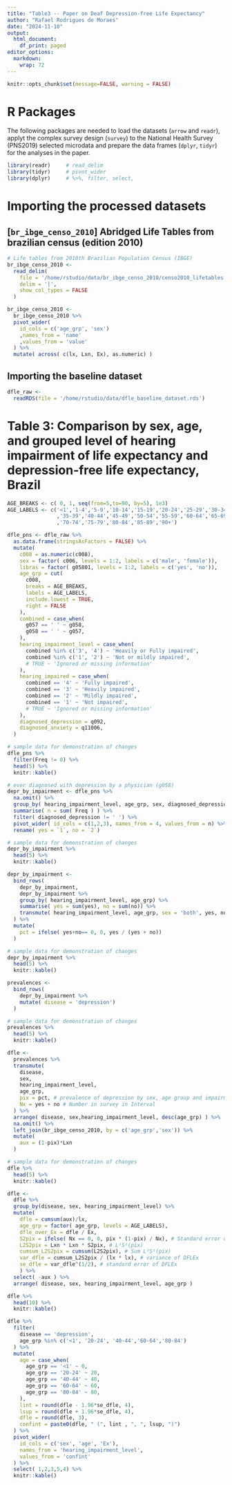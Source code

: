 ```yaml
---
title: "Table3 -- Paper on Deaf Depression-free Life Expectancy"
author: "Rafael Rodrigues de Moraes"
date: "2024-11-10"
output:
  html_document:
    df_print: paged
editor_options: 
  markdown: 
    wrap: 72
---
```


```r
knitr::opts_chunk$set(message=FALSE, warning = FALSE)
```

# R Packages

The following packages are needed to load the datasets (`arrow` and
`readr`), applyt the complex survey design (`survey`) to the 
National Health Survey (PNS2019) selected microdata and
prepare the data frames (`dplyr`, `tidyr`) for the analyses in the
paper.

```r
library(readr)     # read_delim
library(tidyr)     # pivot_wider
library(dplyr)     # %>%, filter, select, 
```

# Importing the processed datasets

## [`br_ibge_censo_2010`] Abridged Life Tables from brazilian census (edition 2010)

```r
# Life tables from 2010th Brazilian Population Census (IBGE)
br_ibge_censo_2010 <-
  read_delim(
    file = '/home/rstudio/data/br_ibge_censo_2010/censo2010_lifetables.csv',
    delim = '|',
    show_col_types = FALSE
  )

br_ibge_censo_2010 <-
  br_ibge_censo_2010 %>%
  pivot_wider(
    id_cols = c('age_grp', 'sex')
    ,names_from = 'name'
    ,values_from = 'value'
  ) %>%
  mutate( across( c(lx, Lxn, Ex), as.numeric) )
```

## Importing the baseline dataset
```r
dfle_raw <-
  readRDS(file = '/home/rstudio/data/dfle_baseline_dataset.rds')
```

# Table 3: Comparison by sex, age, and grouped level of hearing impairment of life expectancy and depression-free life expectancy, Brazil

```r
AGE_BREAKS <- c( 0, 1, seq(from=5,to=90, by=5), 1e3)
AGE_LABELS <- c('<1','1-4','5-9','10-14','15-19','20-24','25-29','30-34'
                ,'35-39','40-44','45-49','50-54','55-59','60-64','65-69'
                ,'70-74','75-79','80-84','85-89','90+')

dfle_pns <- dfle_raw %>% 
  as.data.frame(stringsAsFactors = FALSE) %>%
  mutate(
    c008 = as.numeric(c008),
    sex = factor( c006, levels = 1:2, labels = c('male', 'female')),
    libras = factor( g05801, levels = 1:2, labels = c('yes', 'no')),
    age_grp = cut( 
      c008, 
      breaks = AGE_BREAKS,
      labels = AGE_LABELS,
      include.lowest = TRUE,
      right = FALSE
    ),
    combined = case_when(
      g057 == ' ' ~ g058,
      g058 == ' ' ~ g057,
    ),
    hearing_impairment_level = case_when(
      combined %in% c('3', '4') ~ 'Heavily or Fully impaired',
      combined %in% c('1', '2') ~ 'Not or mildly impaired',
      # TRUE ~ 'Ignored or missing information'
    ),
    hearing_impaired = case_when(
      combined == '4' ~ 'Fully impaired',
      combined == '3' ~ 'Heavily impaired',
      combined == '2' ~ 'Mildly impaired',
      combined == '1' ~ 'Not impaired',
      # TRUE ~ 'Ignored or missing information'
    ),
    diagnosed_depression = q092,
    diagnosed_anxiety = q11006,
  ) 

# sample data for demonstration of changes
dfle_pns %>%
  filter(Freq != 0) %>%
  head(5) %>%
  knitr::kable()
```


```r
# ever diagnosed with depression by a physician (g058)
depr_by_impairment <- dfle_pns %>%
  na.omit() %>%
  group_by( hearing_impairment_level, age_grp, sex, diagnosed_depression) %>%
  summarise( n = sum( Freq ) ) %>%
  filter( diagnosed_depression != ' ') %>%
  pivot_wider( id_cols = c(1,2,3), names_from = 4, values_from = n) %>% 
  rename( yes = `1`, no = `2`) 

# sample data for demonstration of changes
depr_by_impairment %>%
  head(5) %>%
  knitr::kable()
```

```r
depr_by_impairment <- 
  bind_rows(
    depr_by_impairment,
    depr_by_impairment %>% 
    group_by( hearing_impairment_level, age_grp) %>%
    summarise( yes = sum(yes), no = sum(no)) %>%
    transmute( hearing_impairment_level, age_grp, sex = 'both', yes, no)
  ) %>% 
  mutate(
    pct = ifelse( yes+no== 0, 0, yes / (yes + no))
  ) 

# sample data for demonstration of changes
depr_by_impairment %>%
  head(5) %>%
  knitr::kable()
```

```r
prevalences <- 
  bind_rows(
    depr_by_impairment %>%
    mutate( disease = 'depression')
  ) 

# sample data for demonstration of changes
prevalences %>%
  head(5) %>%
  knitr::kable()
```

```r
dfle <- 
  prevalences %>% 
  transmute(
    disease, 
    sex, 
    hearing_impairment_level, 
    age_grp, 
    pix = pct, # prevalence of depression by sex, age group and impairment level
    Nx = yes + no # Number in survey in Interval
  ) %>% 
  arrange( disease, sex,hearing_impairment_level, desc(age_grp) ) %>% 
  na.omit() %>% 
  left_join(br_ibge_censo_2010, by = c('age_grp','sex')) %>% 
  mutate(
    aux = (1-pix)*Lxn 
  ) 

# sample data for demonstration of changes
dfle %>% 
  head(5) %>%
  knitr::kable()
```


```r
dfle <-
  dfle %>% 
  group_by(disease, sex, hearing_impairment_level) %>%
  mutate( 
    dfle = cumsum(aux)/lx, 
    age_grp = factor( age_grp, levels = AGE_LABELS),
    dfle_over_Ex = dfle / Ex,
    S2pix = ifelse( Nx == 0, 0, pix * (1-pix) / Nx), # Standard error of depression prevalence
    L2S2pix = Lxn * Lxn * S2pix, # L²S²(pix)
    cumsum_L2S2pix = cumsum(L2S2pix), # Sum L²S²(pix)
    var_dfle = cumsum_L2S2pix / (lx * lx), # variance of DFLEx
    se_dfle = var_dfle^(1/2), # standard error of DFLEx
    ) %>% 
  select( -aux ) %>% 
  arrange( disease, sex, hearing_impairment_level, age_grp ) 

dfle %>% 
  head(10) %>%
  knitr::kable()
```

```r
dfle %>% 
  filter(
    disease == 'depression',
    age_grp %in% c('<1', '20-24', '40-44','60-64','80-84')
  ) %>%
  mutate(
    age = case_when(
      age_grp == '<1' ~ 0,
      age_grp == '20-24' ~ 20,
      age_grp == '40-44' ~ 40,
      age_grp == '60-64' ~ 60,
      age_grp == '80-84' ~ 80,
    ),
    lint = round(dfle - 1.96*se_dfle, 4),
    lsup = round(dfle + 1.96*se_dfle, 4),
    dfle = round(dfle, 3),
    confint = paste0(dfle, " (", lint , ", ", lsup, ")")
  ) %>% 
  pivot_wider(
    id_cols = c('sex', 'age', 'Ex'),
    names_from = 'hearing_impairment_level',
    values_from = 'confint'
  ) %>%
  select( 1,2,3,5,4) %>%
  knitr::kable()
```
